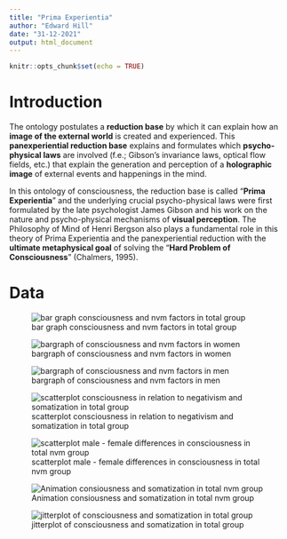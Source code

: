 ```yaml
---
title: "Prima Experientia"
author: "Edward Hill"
date: "31-12-2021"
output: html_document
---
```


```r
knitr::opts_chunk$set(echo = TRUE)
```

# **Introduction**

The ontology postulates a **reduction base** by which it can  explain how an **image of the external world** is created and experienced. This **panexperiential  reduction base** explains and formulates which **psycho-physical laws** are involved (f.e.; Gibson's invariance laws, optical flow fields, etc.) that explain the generation and perception of a **holographic image** of external events and happenings in the mind. 

In this ontology of consciousness, the reduction base is called "**Prima Experientia**" and the underlying crucial psycho-physical laws were first formulated by the late psychologist James Gibson and his work on the nature and psycho-physical mechanisms of **visual perception**. The Philosophy of Mind of Henri Bergson also plays a fundamental role in this theory of Prima Experientia and the panexperiential reduction with the **ultimate metaphysical goal** of solving the "**Hard Problem of Consciousness**" (Chalmers, 1995). 
 
# **Data**

![bar graph consciousness and nvm factors in total group](https://raw.githubusercontent.com/EdwardHill15/Data/main/Prima%20Experientia/bar2_t.png)

![bargraph of consciousness and nvm factors in women](https://raw.githubusercontent.com/EdwardHill15/Data/main/Prima%20Experientia/bar1_f.png)

![bargraph of consciousness and nvm factors in men](https://raw.githubusercontent.com/EdwardHill15/Data/main/Prima%20Experientia/bar1_m.png)

![scatterplot consciousness in relation to negativism and somatization in total group](https://raw.githubusercontent.com/EdwardHill15/Data/main/Prima%20Experientia/Scatter_t2_natural.png)

![scatterplot male - female differences in consciousness in total nvm group](https://raw.githubusercontent.com/EdwardHill15/Data/main/Prima%20Experientia/Scatter_t2_mf_natural.png)

![Animation consiousness and somatization in total nvm group](https://raw.githubusercontent.com/EdwardHill15/Data/main/Prima%20Experientia/consciousness_som.gif)

![jitterplot of consciousness and somatization in total group](https://raw.githubusercontent.com/EdwardHill15/Data/main/Prima%20Experientia/jitter_som2.png)

